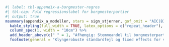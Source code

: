 \small

<!-- I @tbl-appendix-a-borgmester-regres ses den fulde regression, hvor alle partiers koefficienter er præsenteret. Som nævnt på side \pageref{appendiks-regres} er der kun signifikante resultater for SF og Konservative. Begge mål er negative, hvilket kan skyldes lav mængde observationer og generelt lavere sstemmeandelsniveau for borgmestre fra de partier. -->

```r
#| label: tbl-appendix-a-borgmester-regres
#| tbl-cap: Fuld regressionstabel for borgmesterpartier
#| output: true
msummary(appendix_a_modeller, stars = sign_stjerner, gof_omit = "AIC|BIC", output = "kableExtra", gof_map = tbl_borgmester_interaktion_modeller_gof_map, coef_rename = TRUE) %>%
  kable_styling(full_width = TRUE, latex_options = c("repeat_header"), font_size = 7) %>%
  column_spec(1, width = "10cm") %>%
  add_header_above(c(" " = 1, "Afhængig: Stemmeandel til borgmesterparti i %" = 2)) %>%
  footnote(general = "Klyngerobuste standardfejl og fixed effects for valgsted og valg", "Referencekategorien er Socialdemokratiet. SF, Alternativet og DF udeladt af model 3.")
```

\normalsize
